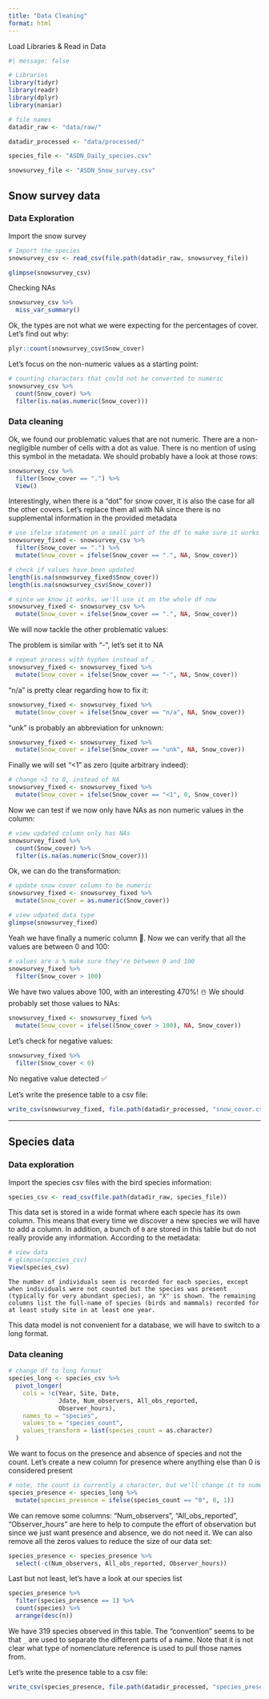 ```yaml
---
title: "Data Cleaning"
format: html
---
```


Load Libraries & Read in Data 
```r
#| message: false  

# Libraries
library(tidyr)
library(readr)
library(dplyr)
library(naniar)

# file names
datadir_raw <- "data/raw/"

datadir_processed <- "data/processed/"

species_file <- "ASDN_Daily_species.csv"

snowsurvey_file <- "ASDN_Snow_survey.csv"
```


## Snow survey data

### Data Exploration

Import the snow survey

```r
# Import the species
snowsurvey_csv <- read_csv(file.path(datadir_raw, snowsurvey_file))

glimpse(snowsurvey_csv)

```

Checking NAs
```r
snowsurvey_csv %>% 
  miss_var_summary()
```


Ok, the types are not what we were expecting for the percentages of cover. Let's find out why:

```r
plyr::count(snowsurvey_csv$Snow_cover)
```

Let's focus on the non-numeric values as a starting point:

```r
# counting characters that could not be converted to numeric
snowsurvey_csv %>% 
  count(Snow_cover) %>% 
  filter(is.na(as.numeric(Snow_cover)))
```

### Data cleaning

Ok, we found our problematic values that are not numeric. There are a non-negligible number of cells with a dot as value. There is no mention of using this symbol in the metadata. We should probably have a look at those rows:

```r
snowsurvey_csv %>% 
  filter(Snow_cover == ".") %>% 
  View()
```

Interestingly, when there is a "dot" for snow cover, it is also the case for all the other covers. Let's replace them all with NA since there is no supplemental information in the provided metadata

```r
# use ifelse statement on a small part of the df to make sure it works
snowsurvey_fixed <- snowsurvey_csv %>% 
  filter(Snow_cover == ".") %>% 
  mutate(Snow_cover = ifelse(Snow_cover == ".", NA, Snow_cover))

# check if values have been updated
length(is.na(snowsurvey_fixed$Snow_cover))
length(is.na(snowsurvey_csv$Snow_cover))

```

```r
# since we know it works, we'll use it on the whole df now
snowsurvey_fixed <- snowsurvey_csv %>% 
  mutate(Snow_cover = ifelse(Snow_cover == ".", NA, Snow_cover))
```


We will now tackle the other problematic values:

The problem is similar with "-", let's set it to NA

```r
# repeat process with hyphen instead of .
snowsurvey_fixed <- snowsurvey_fixed %>% 
  mutate(Snow_cover = ifelse(Snow_cover == "-", NA, Snow_cover))
```

"n/a" is pretty clear regarding how to fix it:

```r
snowsurvey_fixed <- snowsurvey_fixed %>% 
  mutate(Snow_cover = ifelse(Snow_cover == "n/a", NA, Snow_cover))
```

"unk" is probably an abbreviation for unknown:

```r
snowsurvey_fixed <- snowsurvey_fixed %>% 
  mutate(Snow_cover = ifelse(Snow_cover == "unk", NA, Snow_cover))
```

Finally we will set "<1" as zero (quite arbitrary indeed):

```r
# change <1 to 0, instead of NA
snowsurvey_fixed <- snowsurvey_fixed %>% 
  mutate(Snow_cover = ifelse(Snow_cover == "<1", 0, Snow_cover))
```

Now we can test if we now only have NAs as non numeric values in the column:

```r
# view updated column only has NAs
snowsurvey_fixed %>% 
  count(Snow_cover) %>% 
  filter(is.na(as.numeric(Snow_cover)))
```

Ok, we can do the transformation:

```r
# update snow cover column to be numeric
snowsurvey_fixed <- snowsurvey_fixed %>% 
  mutate(Snow_cover = as.numeric(Snow_cover))

# view udpated data type
glimpse(snowsurvey_fixed)
```

Yeah we have finally a numeric column 🎉. Now we can verify that all the values are between 0 and 100:

```r
# values are a % make sure they're between 0 and 100
snowsurvey_fixed %>% 
  filter(Snow_cover > 100)
```

We have two values above 100, with an interesting 470%! ☃️ We should probably set those values to NAs:

```r
snowsurvey_fixed <- snowsurvey_fixed %>% 
  mutate(Snow_cover = ifelse((Snow_cover > 100), NA, Snow_cover))
```

Let's check for negative values:

```r
snowsurvey_fixed %>% 
  filter(Snow_cover < 0)
```

No negative value detected ✅

Let's write the presence table to a csv file:

```r
write_csv(snowsurvey_fixed, file.path(datadir_processed, "snow_cover.csv"))
```

<hr> 


## Species data

### Data exploration

Import the species csv files with the bird species information:

```r
species_csv <- read_csv(file.path(datadir_raw, species_file))
```

This data set is stored in a wide format where each specie has its own column. This means that every time we discover a new species we will have to add a column. In addition, a bunch of `0` are stored in this table but do not really provide any information. According to the metadata:
```r
# view data 
# glimpse(species_csv)
View(species_csv)
```


```
The number of individuals seen is recorded for each species, except when individuals were not counted but the species was present (typically for very abundant species), an "X" is shown. The remaining columns list the full-name of species (birds and mammals) recorded for at least study site in at least one year.
```

This data model is not convenient for a database, we will have to switch to a long format.


### Data cleaning

```r
# change df to long format
species_long <- species_csv %>% 
  pivot_longer(
    cols = !c(Year, Site, Date, 
              Jdate, Num_observers, All_obs_reported, 
              Observer_hours),
    names_to = "species",
    values_to = "species_count",
    values_transform = list(species_count = as.character)
  )
```


We want to focus on the presence and absence of species and not the count. Let's create a new column for presence where anything else than 0 is considered present

```r
# note, the count is currently a character, but we'll change it to numeric within the new presence column
species_presence <- species_long %>% 
  mutate(species_presence = ifelse(species_count == "0", 0, 1))
```

We can remove some columns: "Num_observers", "All_obs_reported", "Observer_hours" are here to help to compute the effort of observation but since we just want presence and absence, we do not need it. We can also remove all the zeros values to reduce the size of our data set:

```r
species_presence <- species_presence %>% 
  select(-c(Num_observers, All_obs_reported, Observer_hours))
```

Last but not least, let's have a look at our species list

```r
species_presence %>% 
  filter(species_presence == 1) %>% 
  count(species) %>% 
  arrange(desc(n))
```

We have 319 species observed in this table. The "convention" seems to be that `_` are used to separate the different parts of a name. Note that it is not clear what type of nomenclature reference is used to pull those names from.

Let's write the presence table to a csv file:

```r
write_csv(species_presence, file.path(datadir_processed, "species_presence.csv"))
```



